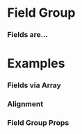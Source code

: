 
<Meta title="Atoms/Field/Field Group" component={FieldGroup} />

# Field Group

### Fields are...

<Preview withToolbar>
  <Story name="Standard">
      <FieldGroup
      align="trial"
        id="Group 1"
        title="This is the first group"
        isVertical
      >
        <Field
        align="trial"
          id="Field 1"
          label="Field 1"
          value="Value"
        />
        <Field
        align="trial"
          id="Field 2"
          label="Field 2"
          value="Value Goes Here"
        />
        <Field
        align="trial"
          id="Field 3"
          label="Field 3"
          value="Go"
        />
      </FieldGroup>
      <FieldGroup
        id="Group 2"
        title="This is the second group"
      >
        <Field
          id="Field 1"
          label="Field 1"
          value="Value Goes Here"
        />
        <Field
          id="Field 2"
          label="Field 2"
          value="Value Goes Here"
        />
        <Field
          id="Field 3"
          label="Field 3"
          value="Value Goes Here"
        />
      </FieldGroup>
      <FieldGroup
        id="Group 3"
        columns="1"
        title="This is the third group"
        isVertical
      >
        <Field
          id="Description"
          label="Description"
          value="Hamburger rump buffalo chuck, flank pancetta capicola ground round pork burgdoggen prosciutto frankfurter cow. Chicken alcatra tail, tenderloin kevin turducken flank spare ribs buffalo prosciutto pig jowl tongue. Sirloin ground round short ribs chuck landjaeger. Chicken flank rump jerky corned beef, frankfurter strip steak shoulder spare ribs tri-tip leberkas. Kevin capicola ground round meatloaf, burgdoggen ball tip sirloin shank beef ribs pastrami fatback short loin swine frankfurter. Fatback brisket beef prosciutto. Tenderloin ground round landjaeger tri-tip."
        />
        <Field
          id="Notes"
          label="Notes"
          value="Here are some notes that I added because, if I didn't, they'd be lost forever."
        />
      </FieldGroup>
  </Story>
</Preview>

# Examples

### Fields via Array

<Preview withToolbar>
  <Story name="Fields via Array">
    <FieldGroup title="Fields via Array" data={fieldData} />
  </Story>
</Preview>

### Alignment

<Preview withToolbar>
  <Story name="Alignment">
      <FieldGroup title="Inline Fields (Default)" data={fieldData} />
      <FieldGroup title="Vertically Aligned Fields" data={fieldData} align="vertical" />
      <FieldGroup title="Edge Aligned Fields" data={fieldData} align="edge" />
  </Story>
</Preview>

### Field Group Props
<Props of={FieldGroup} />
